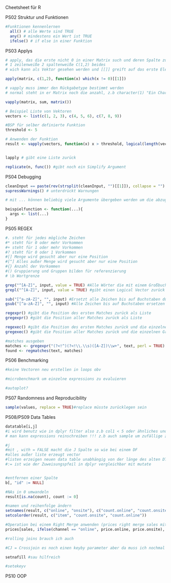Cheetsheet für R

PS02 Struktur und Funktionen
```r
#Funktionen kennenlernen
  all() # alle Werte sind TRUE
  any() # mindestens ein Wert ist TRUE
  ifelse() # if else in einer Funktion
```

PS03 Applys
```r
# apply, das die erste nicht 0 in einer Matrix such und deren Spalte zurückgibt 
# 1 zeilenweiße 2 spaltenweiße C(1,2) beides
# wich kann als Vektor gesehen werden und [[]] greift auf das erste Element zu

apply(matrix, c(1,2), function(x) which(x != 0)[[1]])

# vapply muss immer den Rückgabetype bestimmt werden
# normal steht in er Matrix noch die anzahl, z.b character(1) "Ein Character"

vapply(matrix, sum, matrix())

# Beispiel Liste von Vektoren
vectors <- list(c(1, 2, 3), c(4, 5, 6), c(7, 8, 9))

#BSP für selber definierte Funktion
threshold <- 5

# Anwenden der Funktion
result <- vapply(vectors, function(x) x > threshold, logical(length(vectors[[1]])))


lapply # gibt eine Liste zurück

replicate(n, func()) #gibt noch ein Simplify Argument 

```

PS04 Debugging
```r
cleanInput == paste(rev(strsplit(cleanInput, "")[[1]]), collapse = "") #paste sehr mächtig um Strings zu formatieren
supressWarnings() # unterdrückt Warnungen

# mit ... können beliebig viele Argumente übergeben werden um die abzugreifen muss man sie erst als List oder DF bezeichnen (habs mir DFs noch nicht ausprobiert)

beispielfunction <- function(...){
  args <- list(...)
}
```


PS05 REGEX
```r
#. steht für jedes mögliche Zeichen
#* steht für 0 oder mehr Vorkommen
#+ steht für 1 oder mehr Vorkommen
#? steht für 0 oder 1 Vorkommen
#[] Menge wird gesucht aber nur eine Position
#[^] Alles außer Menge wird gesucht aber nur eine Position
#{} Anzahl der Vorkommen
#() Gruppierung und Gruppen bilden für referenzierung
# \b Wortgrenze

grep("^[A-Z]", input, value = TRUE) #Alle Wörter die mit einem Großbuchstaben beginnen  Value True gibt Match zurück ansonsten Position
grepl("^[A-Z]", input, value = TRUE) #gibt einen Logical Vector zurück

sub("[^a-zA-Z]", "", input) #Ersetzt alle Zeichen bis auf Buchstaben durch nichts (nur bei erstem Treffer)
gsub("[^a-zA-Z]", "", input) #Alle Zeichen bis auf Buchstaben ersetzen 

regexpr() #gibt die Position des ersten Matches zurück als Liste
gregexpr() #gibt die Position aller Matches zurück als Liste

regexec() #gibt die Position des ersten Matches zurück und die einzelnen Gruppen in Spalten 
gregexec() #gibt die Position aller Matches zurück und die einzelnen Gruppen in Spalten

#matches ausgeben
matches <- gregexpr("(?<!^)(?<!\\.\\s)([A-Z])\\w+", text, perl = TRUE) #RegEx kann natürlich angepasst werden
found <- regmatches(text, matches)
```

PS06 Benchmarking
```r
#keine Vectoren neu erstellen in loops obv

#microbenchmark um einzelne expressions zu evaluieren

#autoplot?
```

PS07 Randomness and Reproducibility
```r
sample(values, replace = TRUE)#replace müsste zurücklegen sein
```

PS08/PS09 Data Tables
```r
datatable[i,j]
#i wird benutz wie in dplyr filter also z.b col1 < 5 oder ähnliches und bekomme die Zeilen worauf das zutrifft
# man kann expressions reinschreiben !!! z.b auch sample um zufällige zeilen zu ziehen

#j
#mit , with = FALSE macht die J Spalte so wie bei einem DF
#alles außer liste erzeugt vector 
#listen erzeigen neuen data table unabhängig von der länge des alten DT
#:= ist wie der Zuweisungspfeil in dplyr vergleichbar mit mutate


#entfernen einer Spalte
b[, "id" := NULL]

#NAs in 0 umwandeln
result[is.na(count), count := 0]

#namen und reihenfolge ändern
setnames(result, c("online", "onsite"), c("count.online", "count.onsite"))
setcolorder(result, c("item", "count.onsite", "count.online"))

#Operation bei einem Right Merge anwenden (prices right merge sales mit "item", wendet die Operation in der Mitte an)
prices[sales, ifelse(channel == "online", price.online, price.onsite), on = "item"]

#rolling joins brauch ich auch

#CJ = Crossjoin es noch einen keyby parameter aber da muss ich nochmal syntax anschauen 

setnafill #sau hilfreich

#setekeyv

```


PS10 OOP
```r

```


